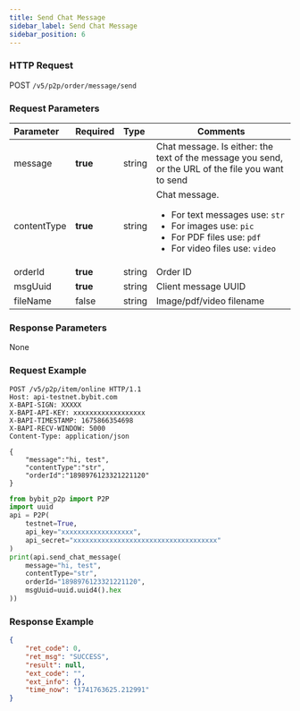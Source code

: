 ```yaml
---
title: Send Chat Message
sidebar_label: Send Chat Message
sidebar_position: 6
---
```


### HTTP Request
POST `/v5/p2p/order/message/send`

### Request Parameters
| Parameter | Required | Type | Comments|
|:----- |:-------|:-----|------ |
|message|**true** |string |Chat message. Is either: the text of the message you send, or the URL of the file you want to send|
|contentType|**true** |string |Chat message. <ul><li>For text messages use: `str`</li><li>For images use: `pic`</li><li>For PDF files use: `pdf`</li><li>For video files use: `video`</li></ul>|
|orderId|**true** |string |Order ID |
|msgUuid|**true** |string |Client message UUID |
|fileName|false |string |Image/pdf/video filename |

### Response Parameters
None

### Request Example

<Tabs groupId="programming-languages">
<TabItem value="http" label="HTTP">

```http
POST /v5/p2p/item/online HTTP/1.1
Host: api-testnet.bybit.com
X-BAPI-SIGN: XXXXX
X-BAPI-API-KEY: xxxxxxxxxxxxxxxxxx
X-BAPI-TIMESTAMP: 1675866354698
X-BAPI-RECV-WINDOW: 5000
Content-Type: application/json

{
    "message":"hi, test",
    "contentType":"str",
    "orderId":"1898976123321221120"
}
```

</TabItem>
<TabItem value="python" label="Python">

```python
from bybit_p2p import P2P
import uuid
api = P2P(
    testnet=True,
    api_key="xxxxxxxxxxxxxxxxxx",
    api_secret="xxxxxxxxxxxxxxxxxxxxxxxxxxxxxxxxxxxx"
)
print(api.send_chat_message(
    message="hi, test",
    contentType="str",
    orderId="1898976123321221120",
    msgUuid=uuid.uuid4().hex
))
```

</TabItem>
</Tabs>

### Response Example

```json
{
    "ret_code": 0,
    "ret_msg": "SUCCESS",
    "result": null,
    "ext_code": "",
    "ext_info": {},
    "time_now": "1741763625.212991"
}
```
